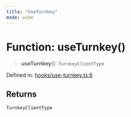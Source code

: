 ```yaml
---
title: "UseTurnkey"
mode: wide
---
```

  
# Function: useTurnkey()

> **useTurnkey**(): `TurnkeyClientType`

Defined in: [hooks/use-turnkey.ts:6](https://github.com/tkhq/sdk/blob/ee72856c3f450731d7501ab05001215768b71500/packages/sdk-react/src/hooks/use-turnkey.ts#L6)

## Returns

`TurnkeyClientType`
